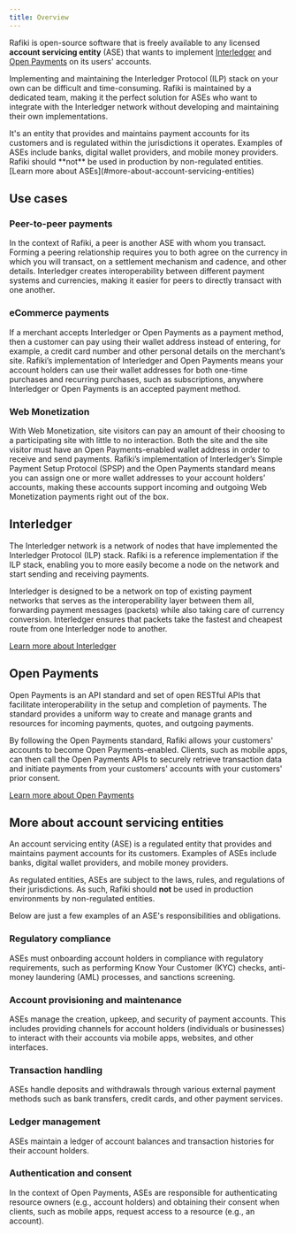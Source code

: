```yaml
---
title: Overview
---
```



Rafiki is open-source software that is freely available to any licensed **account servicing entity** (ASE) that wants to implement [Interledger](#interledger) and [Open Payments](#open-payments) on its users' accounts.

Implementing and maintaining the Interledger Protocol (ILP) stack on your own can be difficult and time-consuming. Rafiki is maintained by a dedicated team, making it the perfect solution for ASEs who want to integrate with the Interledger network without developing and maintaining their own implementations.

<Card title='What is an account servicing entity?'>
  It's an entity that provides and maintains payment accounts for its customers
  and is regulated within the jurisdictions it operates. Examples of ASEs
  include banks, digital wallet providers, and mobile money providers. Rafiki
  should **not** be used in production by non-regulated entities. [Learn more
  about ASEs](#more-about-account-servicing-entities)
</Card>

## Use cases

### Peer-to-peer payments

In the context of Rafiki, a peer is another ASE with whom you transact. Forming a peering relationship requires you to both agree on the currency in which you will transact, on a settlement mechanism and cadence, and other details. Interledger creates interoperability between different payment systems and currencies, making it easier for peers to directly transact with one another.

### eCommerce payments

If a merchant accepts Interledger or Open Payments as a payment method, then a customer can pay using their wallet address instead of entering, for example, a credit card number and other personal details on the merchant’s site. Rafiki’s implementation of Interledger and Open Payments means your account holders can use their wallet addresses for both one-time purchases and recurring purchases, such as subscriptions, anywhere Interledger or Open Payments is an accepted payment method.

### Web Monetization

With <LinkOut href="https://webmonetization.org">Web Monetization</LinkOut>, site visitors can pay an amount of their choosing to a participating site with little to no interaction. Both the site and the site visitor must have an Open Payments-enabled wallet address in order to receive and send payments. Rafiki’s implementation of Interledger’s Simple Payment Setup Protocol (SPSP) and the Open Payments standard means you can assign one or more wallet addresses to your account holders’ accounts, making these accounts support incoming and outgoing Web Monetization payments right out of the box.

## Interledger

The Interledger network is a network of nodes that have implemented the Interledger Protocol (ILP) stack. Rafiki is a reference implementation if the ILP stack, enabling you to more easily become a node on the network and start sending and receiving payments.

Interledger is designed to be a network on top of existing payment networks that serves as the interoperability layer between them all, forwarding payment messages (packets) while also taking care of currency conversion. Interledger ensures that packets take the fastest and cheapest route from one Interledger node to another.

[Learn more about Interledger](/overview/concepts/interledger)

## Open Payments

Open Payments is an API standard and set of open RESTful APIs that facilitate interoperability in the setup and completion of payments. The standard provides a uniform way to create and manage grants and resources for incoming payments, quotes, and outgoing payments.

By following the Open Payments standard, Rafiki allows your customers' accounts to become Open Payments-enabled. Clients, such as mobile apps, can then call the Open Payments APIs to securely retrieve transaction data and initiate payments from your customers' accounts with your customers' prior consent.

[Learn more about Open Payments](/overview/concepts/open-payments)

## More about account servicing entities

An account servicing entity (ASE) is a regulated entity that provides and maintains payment accounts for its customers. Examples of ASEs include banks, digital wallet providers, and mobile money providers.

As regulated entities, ASEs are subject to the laws, rules, and regulations of their jurisdictions. As such, Rafiki should **not** be used in production environments by non-regulated entities.

Below are just a few examples of an ASE's responsibilities and obligations.

### Regulatory compliance

ASEs must onboarding account holders in compliance with regulatory requirements, such as performing Know Your Customer (KYC) checks, anti-money laundering (AML) processes, and sanctions screening.

### Account provisioning and maintenance

ASEs manage the creation, upkeep, and security of payment accounts. This includes providing channels for account holders (individuals or businesses) to interact with their accounts via mobile apps, websites, and other interfaces.

### Transaction handling

ASEs handle deposits and withdrawals through various external payment methods such as bank transfers, credit cards, and other payment services.

### Ledger management

ASEs maintain a ledger of account balances and transaction histories for their account holders.

### Authentication and consent

In the context of Open Payments, ASEs are responsible for authenticating resource owners (e.g., account holders) and obtaining their consent when clients, such as mobile apps, request access to a resource (e.g., an account).

